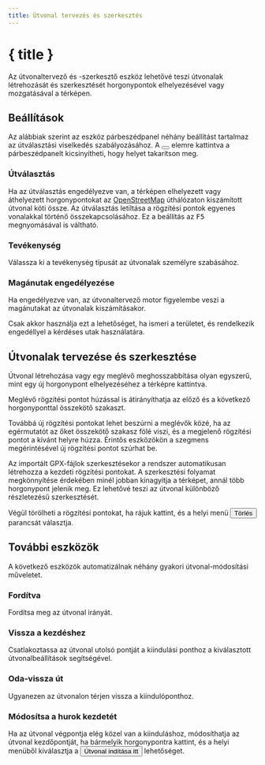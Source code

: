 ```yaml
---
title: Útvonal tervezés és szerkesztés
---
```


<script>
</script>

# <Pencil size="24" class="inline-block" style="margin-bottom: 5px" /> { title }

Az útvonaltervező és -szerkesztő eszköz lehetővé teszi útvonalak létrehozását és szerkesztését horgonypontok elhelyezésével vagy mozgatásával a térképen.

## Beállítások

Az alábbiak szerint az eszköz párbeszédpanel néhány beállítást tartalmaz az útválasztási viselkedés szabályozásához.
A <button><SquareArrowUpLeft size="16" class="inline-block" style="margin-bottom: 2px" /></button> elemre kattintva a párbeszédpanelt kicsinyítheti, hogy helyet takarítson meg.

<div class="flex flex-row justify-center">
    <Routing minimizable={false} class="text-foreground p-3 border rounded-md shadow-lg" />
</div>

### <Route size="16" class="inline-block" style="margin-bottom: 2px" /> Útválasztás

Ha az útválasztás engedélyezve van, a térképen elhelyezett vagy áthelyezett horgonypontokat az <a href="https://www.openstreetmap.org" target="_blank">OpenStreetMap</a> úthálózaton kiszámított útvonal köti össze.
Az útválasztás letiltása a rögzítési pontok egyenes vonalakkal történő összekapcsolásához.
Ez a beállítás az <kbd>F5</kbd> megnyomásával is váltható.

### <Bike size="16" class="inline-block" style="margin-bottom: 2px" /> Tevékenység

Válassza ki a tevékenység típusát az útvonalak személyre szabásához.

### <TriangleAlert size="16" class="inline-block" style="margin-bottom: 2px" /> Magánutak engedélyezése

Ha engedélyezve van, az útvonaltervező motor figyelembe veszi a magánutakat az útvonalak kiszámításakor.

<DocsNote type="warning">

Csak akkor használja ezt a lehetőséget, ha ismeri a területet, és rendelkezik engedéllyel a kérdéses utak használatára.

</DocsNote>

## Útvonalak tervezése és szerkesztése

Útvonal létrehozása vagy egy meglévő meghosszabbítása olyan egyszerű, mint egy új horgonypont elhelyezéséhez a térképre kattintva.

Meglévő rögzítési pontot húzással is átirányíthatja az előző és a következő horgonyponttal összekötő szakaszt.

Továbbá új rögzítési pontokat lehet beszúrni a meglévők közé, ha az egérmutatót az őket összekötő szakasz fölé viszi, és a megjelenő rögzítési pontot a kívánt helyre húzza.
Érintős eszközökön a szegmens megérintésével új rögzítési pontot szúrhat be.

<DocsNote>

Az importált GPX-fájlok szerkesztésekor a rendszer automatikusan létrehozza a kezdeti rögzítési pontokat.
A szerkesztési folyamat megkönnyítése érdekében minél jobban kinagyítja a térképet, annál több horgonypont jelenik meg.
Ez lehetővé teszi az útvonal különböző részletezésű szerkesztését.

</DocsNote>

Végül törölheti a rögzítési pontokat, ha rájuk kattint, és a helyi menü <button><Trash2 size="16" class="inline-block" style="margin-bottom: 4px" /> Törlés</button> parancsát választja.

<DocsImage src="tools/routing" alt="A rögzítési pontok lehetővé teszik az útvonal egyszerű szerkesztését." />

## További eszközök

A következő eszközök automatizálnak néhány gyakori útvonal-módosítási műveletet.

### <ArrowRightLeft size="16" class="inline-block" style="margin-bottom: 2px" /> Fordítva

Fordítsa meg az útvonal irányát.

### <Home size="16" class="inline-block" style="margin-bottom: 2px" /> Vissza a kezdéshez

Csatlakoztassa az útvonal utolsó pontját a kiindulási ponthoz a kiválasztott útvonalbeállítások segítségével.

### <Repeat size="16" class="inline-block" style="margin-bottom: 2px" /> Oda-vissza út

Ugyanezen az útvonalon térjen vissza a kiindulóponthoz.

### <CirclePlay size="16" class="inline-block" style="margin-bottom: 2px" /> Módosítsa a hurok kezdetét

Ha az útvonal végpontja elég közel van a kiinduláshoz, módosíthatja az útvonal kezdőpontját, ha bármelyik horgonypontra kattint, és a helyi menüből kiválasztja a <button><CirclePlay size="16" class="inline-block" style="margin-bottom: 2px" /> Útvonal indítása itt</button> lehetőséget.
